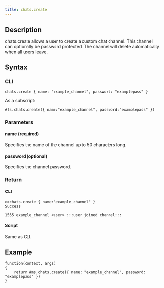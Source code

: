 ```yaml
---
title: chats.create
---
```


## Description

chats.create allows a user to create a custom chat channel. This channel can optionally be password protected. The channel will delete automatically when all users leave.

## Syntax

### CLI

```
chats.create { name: "example_channel", password: "examplepass" }
```

As a subscript:

```
#fs.chats.create({ name:"example_channel", password:"examplepass" })
```

### Parameters

#### name (required)

Specifies the name of the channel up to 50 characters long.

#### password (optional)

Specifies the channel password.

### Return

#### CLI

```
>>chats.create { name:"example_channel" }
Success

1555 example_channel <user> :::user joined channel:::
```

#### Script

Same as CLI.

## Example

```
function(context, args)
{
	return #ms.chats.create({ name: "example_channel", password: "examplepass" })
}
```
